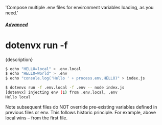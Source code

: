   'Compose multiple .env files for environment variables loading, as you need.'

##### [Advanced](/docs/advanced)
# dotenvx run -f

<p className="lead">{description}</p>

```sh
$ echo "HELLO=local" > .env.local
$ echo "HELLO=World" > .env
$ echo "console.log('Hello ' + process.env.HELLO)" > index.js

$ dotenvx run -f .env.local -f .env -- node index.js
[dotenvx] injecting env (1) from .env.local, .env
Hello local
```

Note subsequent files do NOT override pre-existing variables defined in previous files or env. This follows historic principle. For example, above local wins – from the first file.
